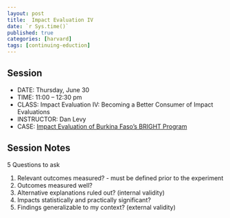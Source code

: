 ```yaml
---
layout: post
title:  Impact Evaluation IV
date: `r Sys.time()`
published: true
categories: [harvard]
tags: [continuing-eduction]
---
```



## Session

- DATE: Thursday, June 30
- TIME: 11:00 – 12:30 pm
- CLASS: Impact Evaluation IV: Becoming a Better Consumer of Impact Evaluations
- INSTRUCTOR: Dan Levy
- CASE: [Impact Evaluation of Burkina Faso's BRIGHT Program](https://www.dropbox.com/s/2n9i98t3y4958z5/levy_d_-_impact_evaluation_on_burkina_faso_bright_june_12_2009.pdf?dl=0)


## Session Notes

5 Questions to ask

1. Relevant outcomes measured? - must be defined prior to the experiment
2. Outcomes measured well?
3. Alternative explanations ruled out? (internal validity)
4. Impacts statistically and practically significant?
5. Findings generalizable to my context? (external validity)













